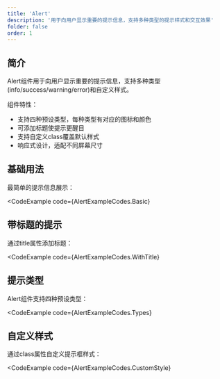 ```yaml
---
title: 'Alert'
description: '用于向用户显示重要的提示信息，支持多种类型的提示样式和交互效果'
folder: false
order: 1
---
```



## 简介

Alert组件用于向用户显示重要的提示信息，支持多种类型(info/success/warning/error)和自定义样式。

组件特性：
- 支持四种预设类型，每种类型有对应的图标和颜色
- 可添加标题使提示更醒目
- 支持自定义class覆盖默认样式
- 响应式设计，适配不同屏幕尺寸

## 基础用法

最简单的提示信息展示：

<CodeExample
  code={AlertExampleCodes.Basic}
>
  <AlertBasic />
</CodeExample>

## 带标题的提示

通过title属性添加标题：

<CodeExample
  code={AlertExampleCodes.WithTitle}
>
  <AlertWithTitle />
</CodeExample>

## 提示类型

Alert组件支持四种预设类型：

<CodeExample
  code={AlertExampleCodes.Types}
>
  <AlertTypes />
</CodeExample>

## 自定义样式

通过class属性自定义提示框样式：

<CodeExample
  code={AlertExampleCodes.CustomStyle}
>
  <AlertCustomStyle />
</CodeExample>